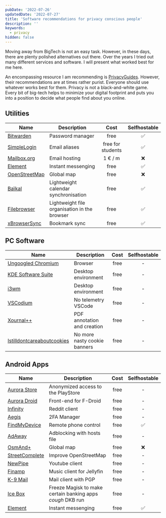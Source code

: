 ```yaml
---
pubDate: '2022-07-26'
updatedDate: '2022-07-27'
title: 'Software recommendations for privacy conscious people'
description: ''
keywords:
  - privacy
hidden: false
---
```


Moving away from BigTech is not an easy task. However, in these days, there are plenty polished
alternatives out there. Over the years I tried out many different services and software. I will
present what worked best for me here.

An encompassing resource I am recommending is
[PrivacyGuides](https://www.privacyguides.org/). However, their recommendations are at
times rather purist. Everyone should use whatever works best for them. Privacy is not a
black-and-white game. Every bit of big-tech helps to minimize your digital footprint and
puts you into a position to decide what people find about you online.

## Utilities

| Name                                                      | Description                                  |       Cost        |    Selfhostable    |
| --------------------------------------------------------- | -------------------------------------------- | :---------------: | :----------------: |
| [Bitwarden](https://bitwarden.com/)                       | Password manager                             |       free        | :white_check_mark: |
| [SimpleLogin](https://simplelogin.io/)                    | Email aliases                                | free for students | :white_check_mark: |
| [Mailbox.org](https://mailbox.org/en/)                    | Email hosting                                |      1 € / m      |        :x:         |
| [Element](https://element.io/)                            | Instant messenging                           |       free        | :white_check_mark: |
| [OpenStreetMap](https://www.openstreetmap.org/)           | Global map                                   |       free        |        :x:         |
| [Baïkal](https://sabre.io/baikal/)                        | Lightweight calendar synchronisation         |       free        | :white_check_mark: |
| [Filebrowser](https://github.com/filebrowser/filebrowser) | Lightweight file organisation in the browser |       free        | :white_check_mark: |
| [xBrowserSync](https://www.xbrowsersync.org/)             | Bookmark sync                                |       free        | :white_check_mark: |

## PC Software

| Name                                                                           | Description                  | Cost | Selfhostable |
| ------------------------------------------------------------------------------ | ---------------------------- | :--: | :----------: |
| [Ungoogled Chromium](https://github.com/ungoogled-software/ungoogled-chromium) | Browser                      | free |      -       |
| [KDE Software Suite](https://kde.org/)                                         | Desktop environment          | free |      -       |
| [i3wm](https://i3wm.org/)                                                      | Desktop environment          | free |      -       |
| [VSCodium](https://vscodium.com/)                                              | No telemetry VSCode          | free |      -       |
| [Xournal++](https://xournalpp.github.io/)                                      | PDF annotation and creation  | free |      -       |
| [Istilldontcareaboutcookies](https://www.stilldontcareaboutcookies.com/)       | No more nasty cookie banners | free |      -       |

## Android Apps

| Name                                                                                  | Description                                                | Cost |    Selfhostable    |
| ------------------------------------------------------------------------------------- | ---------------------------------------------------------- | :--: | :----------------: |
| [Aurora Store](https://auroraoss.com/)                                                | Anonymized access to the PlayStore                         | free |         -          |
| [Aurora Droid](https://auroraoss.com/)                                                | Front-end for F-Droid                                      | free |         -          |
| [Infinity](https://f-droid.org/packages/ml.docilealligator.infinityforreddit/)        | Reddit client                                              | free |         -          |
| [Aegis](https://f-droid.org/en/packages/com.beemdevelopment.aegis)                    | 2FA Manager                                                | free |         -          |
| [FindMyDevice](https://f-droid.org/en/packages/de.nulide.findmydevice/)               | Remote phone control                                       | free | :white_check_mark: |
| [AdAway](https://f-droid.org/en/packages/org.adaway/)                                 | Adblocking with hosts file                                 | free |         -          |
| [OsmAnd+](https://f-droid.org/en/packages/net.osmand.plus/)                           | Global map                                                 | free |        :x:         |
| [StreetComplete](https://f-droid.org/en/packages/de.westnordost.streetcomplete/)      | Improve OpenStreetMap                                      | free |         -          |
| [NewPipe](https://newpipe.net/)                                                       | Youtube client                                             | free |         -          |
| [Finamp](https://github.com/jmshrv/finamp)                                            | Music client for Jellyfin                                  | free |         -          |
| [K-9 Mail](https://k9mail.app/)                                                       | Mail client with PGP                                       | free |         -          |
| [Ice Box](https://play.google.com/store/apps/details?id=com.catchingnow.icebox&gl=US) | Freeze Magisk to make certain banking apps _cough_ DKB run | free |         -          |
| [Element](https://element.io/)                                                        | Instant messenging                                         | free | :white_check_mark: |
